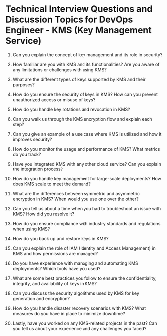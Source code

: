 

# Technical Interview Questions and Discussion Topics for DevOps Engineer - KMS (Key Management Service)

1. Can you explain the concept of key management and its role in security?

2. How familiar are you with KMS and its functionalities? Are you aware of any limitations or challenges with using KMS?

3. What are the different types of keys supported by KMS and their purposes?

4. How do you ensure the security of keys in KMS? How can you prevent unauthorized access or misuse of keys?

5. How do you handle key rotations and revocation in KMS?

6. Can you walk us through the KMS encryption flow and explain each step?

7. Can you give an example of a use case where KMS is utilized and how it improves security?

8. How do you monitor the usage and performance of KMS? What metrics do you track?

9. Have you integrated KMS with any other cloud service? Can you explain the integration process?

10. How do you handle key management for large-scale deployments? How does KMS scale to meet the demand?

11. What are the differences between symmetric and asymmetric encryption in KMS? When would you use one over the other?

12. Can you tell us about a time when you had to troubleshoot an issue with KMS? How did you resolve it?

13. How do you ensure compliance with industry standards and regulations when using KMS?

14. How do you back up and restore keys in KMS?

15. Can you explain the role of IAM (Identity and Access Management) in KMS and how permissions are managed?

16. Do you have experience with managing and automating KMS deployments? Which tools have you used?

17. What are some best practices you follow to ensure the confidentiality, integrity, and availability of keys in KMS?

18. Can you discuss the security algorithms used by KMS for key generation and encryption?

19. How do you handle disaster recovery scenarios with KMS? What measures do you have in place to minimize downtime?

20. Lastly, have you worked on any KMS-related projects in the past? Can you tell us about your experience and any challenges you faced?